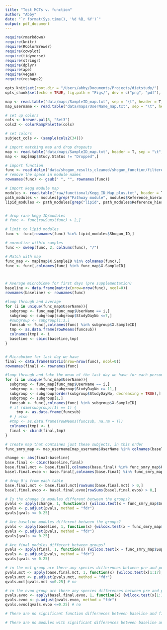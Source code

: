 ```yaml
---
title: "Test MCTs v. function"
author: "Abby"
date: "`r format(Sys.time(), '%d %B, %Y')`"
output: pdf_document
---
```


```r

require(rmarkdown)
require(knitr)
require(RColorBrewer) 
require(cowplot)
require(tidyverse)
require(stringr)
require(dplyr)
require(ape)
require(vegan)
require(reshape2)

opts_knit$set(root.dir = "/Users/abby/Documents/Projects/dietstudy/")
opts_chunk$set(echo = TRUE, fig.path = "Figs/", dev = c("png", "pdf"), dpi = 300)

```

```r
map <- read.table("data/maps/SampleID_map.txt", sep = "\t", header = T, comment = "")
map_username <- read.table("data/maps/UserName_map.txt", sep = "\t", header = T, comment = "")

# set up colors
cols <- brewer.pal(8, "Set3")
cols2 <- colorRampPalette(cols)

# set colors
subject_cols <- (sample(cols2(34)))
```


```r

# import matching map and drop dropouts
map <- read.table("data/maps/SampleID_map.txt", header = T, sep = "\t", comment = "")
map <- map[map$Study.Status != "Dropped",]

# import function
func <- read.delim("data/shogun_results_cleaned/shogun_function/filtered_functions/embalmer_taxatable_clean.species.kegg.modules.txt", sep = "\t", row.names = 1)
# remove the space in module names
rownames(func) <- gsub(" ", "", rownames(func))

# import kegg module map
modules <- read.table("raw/functional/Kegg_ID_Map_plus.txt", header = T, sep = "\t", comment = "")
path_modules <- modules[grep("Pathway module", modules$Reference_hierarchy),]
lipid_modules <- path_modules[grep("lipid", path_modules$Reference_hierarchy),]


# drop rare kegg ID/modules
# func <- func[rowSums(func) > 2,]

# limit to lipid modules
func <- func[rownames(func) %in% lipid_modules$Shogun_ID,]

# normalize within samples
func <- sweep(func, 2, colSums(func), "/")

# Match with map
func_map <- map[map$X.SampleID %in% colnames(func),]
func <- func[,colnames(func) %in% func_map$X.SampleID]



# Average microbiome for first days (pre supplementation)
baseline <- data.frame(matrix(nrow=nrow(func), ncol=0))
rownames(baseline) <- rownames(func)

#loop through and average
for (i in unique(func_map$UserName)){
  subgroup <- func_map[func_map$UserName == i,]
  subgroup <- subgroup[subgroup$StudyDayNo <=7,]
  #subgroup <- subgroup[1:3,]
  funcsub <- func[,colnames(func) %in% subgroup$X.SampleID]
  tmp <- as.data.frame(rowMeans(funcsub))            
  colnames(tmp) <- i
  baseline <- cbind(baseline,tmp)
}


# Microboime for last day we have 
final <- data.frame(matrix(nrow=nrow(func), ncol=0))
rownames(final) <- rownames(func)

#loop through and take the mean of the last day we have for each person
for (i in unique(func_map$UserName)){
  subgroup <- func_map[func_map$UserName == i,]
  subgroup <- subgroup[subgroup$StudyDayNo >= 11,]
  subgroup <- subgroup[order(subgroup$StudyDayNo, decreasing = TRUE),]
  subgroup <- subgroup[1,]
  funcsub <- func[,colnames(func) %in% subgroup$X.SampleID]
  # if (dim(subgroup)[1] == 1) {
     tmp <- as.data.frame(funcsub)
  # } else
  #tmp <- as.data.frame(rowMeans(funcsub, na.rm = T))              
  colnames(tmp) <- i
  final <- cbind(final,tmp)
}

# create map that containes just these subjects, in this order
func_smry_map <- map_username[map_username$UserName %in% colnames(baseline),]

change <- abs(final-baseline)
base.final <- cbind(baseline,final)
base.final.mct <- base.final[,colnames(base.final) %in% func_smry_map$UserName[func_smry_map$Supplement == "MCT"]]
basel.final.evoo <- base.final[,colnames(base.final) %in% func_smry_map$UserName[func_smry_map$Supplement == "EVOO"]]

# drop 0's from each table
base.final.mct <- base.final.mct[rowSums(base.final.mct) > 0,]
basel.final.evoo <- basel.final.evoo[rowSums(basel.final.evoo) > 0,]

```

```r
# Is the change in modules different between the groups?
pvals <- apply(change, 1, function(x) {wilcox.test(x ~ func_smry_map$Supplement)$p.value}) 
qvals <- p.adjust(pvals, method = "fdr")
qvals[qvals <= 0.25]

# Are baseline modules different between the groups?
pvals <- apply(baseline, 1, function(x) {wilcox.test(x ~ func_smry_map$Supplement)$p.value}) 
qvals <- p.adjust(pvals, method = "fdr")
qvals[qvals <= 0.25]

# Are final modules different between groups?
pvals <- apply(final, 1, function(x) {wilcox.test(x ~ func_smry_map$Supplement)$p.value}) 
qvals <- p.adjust(pvals, method = "fdr")
qvals[qvals <= 0.25]

# in the mct group are there any species differences between pre and post?
pvals.mct <- apply(base.final.mct, 1, function(x) {wilcox.test(x[1:17], x[18:34], paired =FALSE, exact = F)$p.value})
qvals.mct <- p.adjust(pvals.mct, method = "fdr")
qvals.mct[qvals.mct <=0.25] # no

# in the evoo group are there any species differences between pre and post?
pvals.evoo <- apply(basel.final.evoo, 1, function(x) {wilcox.test(x[1:17], x[18:34], paired = FALSE, exact = F)$p.value})
qvals.evoo <- p.adjust(pvals.evoo, method = "fdr")
qvals.evoo[qvals.evoo <=0.25] # no

# There are no significant function differneces between baseline and final for either group. This might be because we have SO many Kegg ids - what if we look at modules?

# There are no modules with significant differences between baseline and final in either group. This is true if we limit to pathway modules and if we limit to lipid metabolism modules.
```


